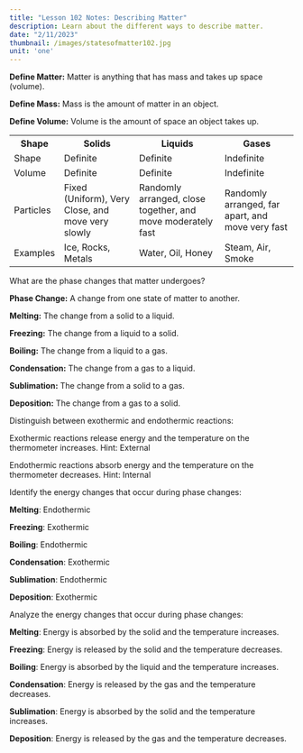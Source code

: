 ```yaml
---
title: "Lesson 102 Notes: Describing Matter"
description: Learn about the different ways to describe matter.
date: "2/11/2023"
thumbnail: /images/statesofmatter102.jpg
unit: 'one'
---
```



**Define Matter:** Matter is anything that has mass and takes up space (volume).

**Define Mass:** Mass is the amount of matter in an object.

**Define Volume:** Volume is the amount of space an object takes up.



<table className=" mx-auto border">
  <tr className="border">
    <th className="border">Shape</th>
    <th className="border">Solids</th>
    <th className="border">Liquids</th>
    <th className="border">Gases</th>
  </tr>
  <tr className="border">
    <td className="border">Shape</td>
    <td className="border">Definite</td>
    <td className="border">Definite</td>
    <td className="border">Indefinite</td>
  </tr>
  <tr className="border">
    <td className="border">Volume</td>
    <td className="border">Definite</td>
    <td className="border">Definite</td>
    <td className="border">Indefinite</td>
  </tr>
  <tr className="border">
    <td className="border">Particles</td>
    <td className="border">Fixed (Uniform), Very Close, and move very slowly</td>
    <td className="border">Randomly arranged, close together, and move moderately fast</td>
    <td className="border">Randomly arranged, far apart, and move very fast</td>
  </tr>
    <tr className="border">
        <td className="border">Examples</td>
        <td className="border">Ice, Rocks, Metals</td>
        <td className="border">Water, Oil, Honey</td>
        <td className="border">Steam, Air, Smoke</td>
    </tr>
</table>

What are the phase changes that matter undergoes?

**Phase Change:** A change from one state of matter to another.

**Melting:** The change from a solid to a liquid.

**Freezing:** The change from a liquid to a solid.

**Boiling:** The change from a liquid to a gas.

**Condensation:** The change from a gas to a liquid.

**Sublimation:** The change from a solid to a gas.

**Deposition:** The change from a gas to a solid.



Distinguish between exothermic and endothermic reactions:

Exothermic reactions release energy and the temperature on the thermometer increases. Hint: External

Endothermic reactions absorb energy and the temperature on the thermometer decreases. Hint: Internal

Identify the energy changes that occur during phase changes:

**Melting**: Endothermic

**Freezing**: Exothermic

**Boiling**: Endothermic

**Condensation**: Exothermic

**Sublimation**: Endothermic

**Deposition**: Exothermic

Analyze the energy changes that occur during phase changes:

**Melting**: Energy is absorbed by the solid and the temperature increases.

**Freezing**: Energy is released by the solid and the temperature decreases.

**Boiling**: Energy is absorbed by the liquid and the temperature increases.

**Condensation**: Energy is released by the gas and the temperature decreases.

**Sublimation**: Energy is absorbed by the solid and the temperature increases.

**Deposition**: Energy is released by the gas and the temperature decreases.
